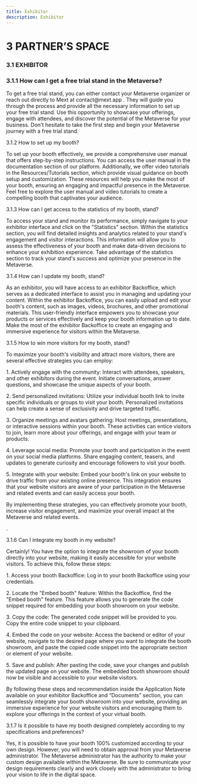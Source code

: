 ```yaml
---
title: Exhibitor
description: Exhibitor
---
```


# 3	PARTNER’S SPACE

### 3.1	EXHIBITOR 

### 3.1.1	How can I get a free trial stand in the Metaverse?

To get a free trial stand, you can either contact your Metaverse organizer or reach out directly to Mext at contact\@mext.app . They will guide you through the process and provide all the necessary information to set up your free trial stand. Use this opportunity to showcase your offerings, engage with attendees, and discover the potential of the Metaverse for your business. Don't hesitate to take the first step and begin your Metaverse journey with a free trial stand.

3.1.2	How to set up my booth? 

To set up your booth effectively, we provide a comprehensive user manual that offers step-by-step instructions. You can access the user manual in the documentation section of our platform. Additionally, we offer video tutorials in the Resources/Tutorials section, which provide visual guidance on booth setup and customization. These resources will help you make the most of your booth, ensuring an engaging and impactful presence in the Metaverse. Feel free to explore the user manual and video tutorials to create a compelling booth that captivates your audience.

3.1.3	How can I get access to the statistics of my booth, stand? 

To access your stand and monitor its performance, simply navigate to your exhibitor interface and click on the "Statistics" section. Within the statistics section, you will find detailed insights and analytics related to your stand's engagement and visitor interactions. This information will allow you to assess the effectiveness of your booth and make data-driven decisions to enhance your exhibition experience. Take advantage of the statistics section to track your stand's success and optimize your presence in the Metaverse.

3.1.4	How can I update my booth, stand? 

As an exhibitor, you will have access to an exhibitor Backoffice, which serves as a dedicated interface to assist you in managing and updating your content. Within the exhibitor Backoffice, you can easily upload and edit your booth's content, such as images, videos, brochures, and other promotional materials. This user-friendly interface empowers you to showcase your products or services effectively and keep your booth information up to date. Make the most of the exhibitor Backoffice to create an engaging and immersive experience for visitors within the Metaverse.

3.1.5	How to win more visitors for my booth, stand?

To maximize your booth's visibility and attract more visitors, there are several effective strategies you can employ:

1\.	Actively engage with the community: Interact with attendees, speakers, and other exhibitors during the event. Initiate conversations, answer questions, and showcase the unique aspects of your booth.

2\.	Send personalized invitations: Utilize your individual booth link to invite specific individuals or groups to visit your booth. Personalized invitations can help create a sense of exclusivity and drive targeted traffic.

3\.	Organize meetings and avatars gathering: Host meetings, presentations, or interactive sessions within your booth. These activities can entice visitors to join, learn more about your offerings, and engage with your team or products.

4\.	Leverage social media: Promote your booth and participation in the event on your social media platforms. Share engaging content, teasers, and updates to generate curiosity and encourage followers to visit your booth.

5\.	Integrate with your website: Embed your booth's link on your website to drive traffic from your existing online presence. This integration ensures that your website visitors are aware of your participation in the Metaverse and related events and can easily access your booth.

By implementing these strategies, you can effectively promote your booth, increase visitor engagement, and maximize your overall impact at the Metaverse and related events. 

.

3.1.6	Can I integrate my booth in my website? 

Certainly! You have the option to integrate the showroom of your booth directly into your website, making it easily accessible for your website visitors. To achieve this, follow these steps:

1\.	Access your booth Backoffice: Log in to your booth Backoffice using your credentials.

2\.	Locate the "Embed booth" feature: Within the Backoffice, find the "Embed booth" feature. This feature allows you to generate the code snippet required for embedding your booth showroom on your website.

3\.	Copy the code: The generated code snippet will be provided to you. Copy the entire code snippet to your clipboard.

4\.	Embed the code on your website: Access the backend or editor of your website, navigate to the desired page where you want to integrate the booth showroom, and paste the copied code snippet into the appropriate section or element of your website.

5\.	Save and publish: After pasting the code, save your changes and publish the updated page on your website. The embedded booth showroom should now be visible and accessible to your website visitors.

By following these steps and recommendation inside the Application Note available on your exhibitor Backoffice and “Documents” section, you can seamlessly integrate your booth showroom into your website, providing an immersive experience for your website visitors and encouraging them to explore your offerings in the context of your virtual booth.

3.1.7	Is it possible to have my booth designed completely according to my specifications and preferences?

Yes, it is possible to have your booth 100% customized according to your own design. However, you will need to obtain approval from your Metaverse administrator. The Metaverse administrator has the authority to make your custom design available within the Metaverse. Be sure to communicate your design requirements clearly and work closely with the administrator to bring your vision to life in the digital space.
